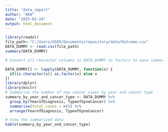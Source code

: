 ```yaml
---
title: "data_import"
author: "AKW"
date: "2025-03-24"
output: html_document
---
```



```r
library(readxl)
file_path<-"C:/Users/USER/Documents/repository/data/Outcome.csv"
DATA_DUMMY <- read.csv(file_path)
summary(DATA_DUMMY)

```
```r
# Convert all character columns in DATA_DUMMY to factors to ease summary statistics

DATA_DUMMY[] <- lapply(DATA_DUMMY, function(x) {
  if(is.character(x)) as.factor(x) else x
})
library(dplyr)
library(knitr)
# Summarize the number of new cancer cases by year and cancer type
summary_by_year_and_cancer_type <- DATA_DUMMY %>%
  group_by(YearofDiagnosis, TypeofGyneCancer) %>%
  summarise(total_cases = n()) %>%
  arrange(YearofDiagnosis, TypeofGyneCancer)

# View the summarized data
kable(summary_by_year_and_cancer_type)
```
